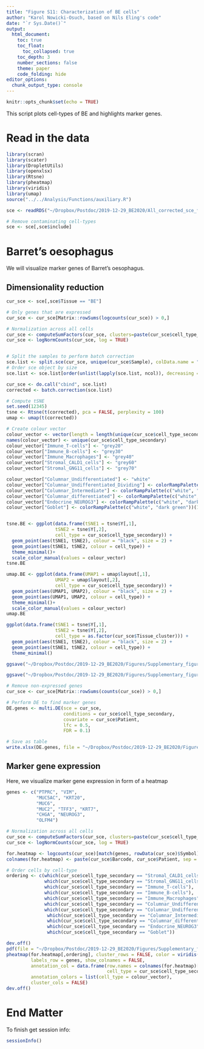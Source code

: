 ```yaml
---
title: "Figure S11: Characterization of BE cells"
author: "Karol Nowicki-Osuch, based on Nils Eling's code"
date: "`r Sys.Date()`"
output: 
  html_document:
    toc: true
    toc_float:
      toc_collapsed: true
    toc_depth: 3
    number_sections: false
    theme: paper
    code_folding: hide
editor_options: 
  chunk_output_type: console
---
```


```r
knitr::opts_chunk$set(echo = TRUE)
```

This script plots cell-types of BE and highlights marker genes.

# Read in the data

```r
library(scran)
library(scater)
library(DropletUtils)
library(openxlsx)
library(Rtsne)
library(pheatmap)
library(viridis)
library(umap)
source("../../Analysis/Functions/auxiliary.R")

sce <- readRDS("~/Dropbox/Postdoc/2019-12-29_BE2020/All_corrected_sce_filtered.rds")

# Remove contaminating cell-types
sce <- sce[,sce$include]
```

# Barret's oesophagus

We will visualize marker genes of Barret's oesophagus.

## Dimensionality reduction

```r
cur_sce <- sce[,sce$Tissue == "BE"]

# Only genes that are expressed
cur_sce <- cur_sce[Matrix::rowSums(logcounts(cur_sce)) > 0,]

# Normalization across all cells
cur_sce <- computeSumFactors(cur_sce, clusters=paste(cur_sce$cell_type_secondary))
cur_sce <- logNormCounts(cur_sce, log = TRUE)


# Split the samples to perform batch correction
sce.list <- split.sce(cur_sce, unique(cur_sce$Sample), colData.name = "Sample")
# Order sce object by size
sce.list <- sce.list[order(unlist(lapply(sce.list, ncol)), decreasing = TRUE)]

cur_sce <- do.call("cbind", sce.list)
corrected <- batch.correction(sce.list)

# Compute tSNE
set.seed(12345)
tsne <- Rtsne(t(corrected), pca = FALSE, perplexity = 100)
umap <- umap(t(corrected))

# Create colour vector
colour_vector <- vector(length = length(unique(cur_sce$cell_type_secondary)))
names(colour_vector) <- unique(cur_sce$cell_type_secondary)
colour_vector["Immune_T-cells"] <- "grey20"
colour_vector["Immune_B-cells"] <- "grey30"
colour_vector["Immune_Macrophages"] <- "grey40"
colour_vector["Stromal_CALD1_cells"] <- "grey60"
colour_vector["Stromal_GNG11_cells"] <- "grey70"

colour_vector["Columnar_Undifferentiated"] <- "white"
colour_vector["Columnar_Undifferentiated_Dividing"] <- colorRampPalette(c("white", "#00A087FF"))(10)[2]
colour_vector["Columnar_Intermediate"] <- colorRampPalette(c("white", "#00A087FF"))(10)[4]
colour_vector["Columnar_differentiated"] <- colorRampPalette(c("white", "#00A087FF"))(10)[6]
colour_vector["Endocrine_NEUROG3"] <- colorRampPalette(c("white", "dark green"))(10)[5]
colour_vector["Goblet"] <- colorRampPalette(c("white", "dark green"))(10)[10]


tsne.BE <- ggplot(data.frame(tSNE1 = tsne$Y[,1],
                  tSNE2 = tsne$Y[,2],
                  cell_type = cur_sce$cell_type_secondary)) + 
  geom_point(aes(tSNE1, tSNE2), colour = "black", size = 2) +
  geom_point(aes(tSNE1, tSNE2, colour = cell_type)) +
  theme_minimal()+
  scale_color_manual(values = colour_vector)
tsne.BE

umap.BE <- ggplot(data.frame(UMAP1 = umap$layout[,1],
                  UMAP2 = umap$layout[,2],
                  cell_type = cur_sce$cell_type_secondary)) + 
  geom_point(aes(UMAP1, UMAP2), colour = "black", size = 2) +
  geom_point(aes(UMAP1, UMAP2, colour = cell_type)) +
  theme_minimal()+
  scale_color_manual(values = colour_vector)
umap.BE

ggplot(data.frame(tSNE1 = tsne$Y[,1],
                  tSNE2 = tsne$Y[,2],
                  cell_type = as.factor(cur_sce$Tissue_cluster))) + 
  geom_point(aes(tSNE1, tSNE2), colour = "black", size = 2) +
  geom_point(aes(tSNE1, tSNE2, colour = cell_type)) +
  theme_minimal()

ggsave("~/Dropbox/Postdoc/2019-12-29_BE2020/Figures/Supplementary_figures/S11/BE_umap.pdf", umap.BE, width = 9, height = 5, useDingbats = FALSE)

ggsave("~/Dropbox/Postdoc/2019-12-29_BE2020/Figures/Supplementary_figures/S11/BE_tsne.pdf", tsne.BE, width = 9, height = 5, useDingbats = FALSE)
```

```r
# Remove non-expressed genes
cur_sce <- cur_sce[Matrix::rowSums(counts(cur_sce)) > 0,]

# Perform DE to find marker genes
DE.genes <- multi.DE(sce = cur_sce, 
                     conditions = cur_sce$cell_type_secondary,
                     covariate = cur_sce$Patient,
                     lfc = 0.5,
                     FDR = 0.1)

# Save as table
write.xlsx(DE.genes, file = "~/Dropbox/Postdoc/2019-12-29_BE2020/Figures/Supplemental_tables/Table_S7.xlsx")
```

## Marker gene expression

Here, we visualize marker gene expression in form of a heatmap

```r
genes <- c("PTPRC", "VIM", 
           "MUC5AC", "KRT20", 
           "MUC6", 
           "MUC2", "TFF3", "KRT7",
           "CHGA", "NEUROG3", 
           "OLFM4")

# Normalization across all cells
cur_sce <- computeSumFactors(cur_sce, clusters=paste(cur_sce$cell_type_secondary))
cur_sce <- logNormCounts(cur_sce, log = TRUE)

for.heatmap <- logcounts(cur_sce)[match(genes, rowData(cur_sce)$Symbol),]
colnames(for.heatmap) <- paste(cur_sce$Barcode, cur_sce$Patient, sep = "_")

# Order cells by cell-type
ordering <- c(which(cur_sce$cell_type_secondary == "Stromal_CALD1_cells"),
              which(cur_sce$cell_type_secondary == "Stromal_GNG11_cells"),
              which(cur_sce$cell_type_secondary == "Immune_T-cells"),
              which(cur_sce$cell_type_secondary == "Immune_B-cells"),
              which(cur_sce$cell_type_secondary == "Immune_Macrophages"),
              which(cur_sce$cell_type_secondary == "Columnar_Undifferentiated"),
              which(cur_sce$cell_type_secondary == "Columnar_Undifferentiated_Dividing"),
               which(cur_sce$cell_type_secondary == "Columnar_Intermediate"),
               which(cur_sce$cell_type_secondary == "Columnar_differentiated"),
               which(cur_sce$cell_type_secondary == "Endocrine_NEUROG3"),
               which(cur_sce$cell_type_secondary == "Goblet"))

dev.off()
pdf(file = "~/Dropbox/Postdoc/2019-12-29_BE2020/Figures/Supplementary_figures/S11/BE_heatmap.pdf", height = 7, width = 7, useDingbats = FALSE)
pheatmap(for.heatmap[,ordering], cluster_rows = FALSE, color = viridis(100), 
         labels_row = genes, show_colnames = FALSE,
         annotation_col = data.frame(row.names = colnames(for.heatmap)[ordering],
                                     cell_type = cur_sce$cell_type_secondary[ordering]), 
         annotation_colors = list(cell_type = colour_vector),
         cluster_cols = FALSE)
dev.off()
```

# End Matter

To finish get session info:

```r
sessionInfo()
```
